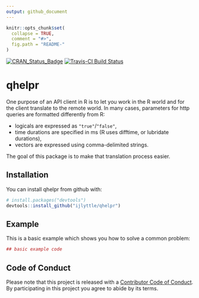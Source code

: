 ```yaml
---
output: github_document
---
```


<!-- README.md is generated from README.Rmd. Please edit that file -->

```r
knitr::opts_chunk$set(
  collapse = TRUE,
  comment = "#>",
  fig.path = "README-"
)
```

[![CRAN_Status_Badge](http://www.r-pkg.org/badges/version/qhelpr)](https://cran.r-project.org/package=qhelpr)
[![Travis-CI Build Status](https://travis-ci.org/ijlyttle/qhelpr.svg?branch=master)](https://travis-ci.org/ijlyttle/qhelpr)

# qhelpr

One purpose of an API client in R is to let you work in the R world and for the client translate to the remote world. In many cases, parameters for http queries are formatted differently from R: 

  - logicals are expressed as `"true"`/`"false"`, 
  - time durations are specified in ms (R uses difftime, or lubridate durations), 
  - vectors are expressed using comma-delimited strings. 
  
The goal of this package is to make that translation process easier.

## Installation

You can install qhelpr from github with:

```r
# install.packages("devtools")
devtools::install_github("ijlyttle/qhelpr")
```

## Example

This is a basic example which shows you how to solve a common problem:

```r
## basic example code
```

## Code of Conduct

Please note that this project is released with a [Contributor Code of Conduct](CONDUCT.md). By participating in this project you agree to abide by its terms.
